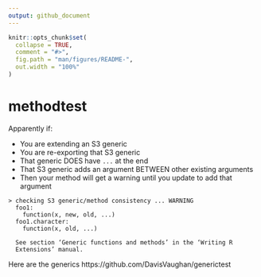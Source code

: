 ```yaml
---
output: github_document
---
```


<!-- README.md is generated from README.Rmd. Please edit that file -->

```r
knitr::opts_chunk$set(
  collapse = TRUE,
  comment = "#>",
  fig.path = "man/figures/README-",
  out.width = "100%"
)
```

# methodtest

Apparently if:

- You are extending an S3 generic
- You are re-exporting that S3 generic
- That generic DOES have `...` at the end
- That S3 generic adds an argument BETWEEN other existing arguments
- Then your method will get a warning until you update to add that argument

```
> checking S3 generic/method consistency ... WARNING
  foo1:
    function(x, new, old, ...)
  foo1.character:
    function(x, old, ...)
  
  See section ‘Generic functions and methods’ in the ‘Writing R
  Extensions’ manual.
```

Here are the generics https://github.com/DavisVaughan/generictest
